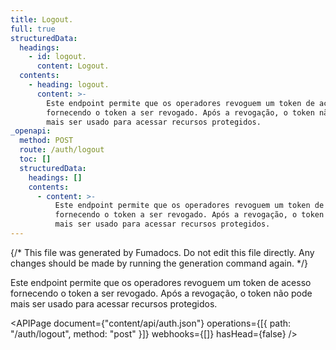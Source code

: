 ```yaml
---
title: Logout.
full: true
structuredData:
  headings:
    - id: logout.
      content: Logout.
  contents:
    - heading: logout.
      content: >-
        Este endpoint permite que os operadores revoguem um token de acesso
        fornecendo o token a ser revogado. Após a revogação, o token não pode
        mais ser usado para acessar recursos protegidos.
_openapi:
  method: POST
  route: /auth/logout
  toc: []
  structuredData:
    headings: []
    contents:
      - content: >-
          Este endpoint permite que os operadores revoguem um token de acesso
          fornecendo o token a ser revogado. Após a revogação, o token não pode
          mais ser usado para acessar recursos protegidos.
---
```


{/* This file was generated by Fumadocs. Do not edit this file directly. Any changes should be made by running the generation command again. */}

Este endpoint permite que os operadores revoguem um token de acesso fornecendo o token a ser revogado. Após a revogação, o token não pode mais ser usado para acessar recursos protegidos.

<APIPage
  document={"content/api/auth.json"}
  operations={[{ path: "/auth/logout", method: "post" }]}
  webhooks={[]}
  hasHead={false}
/>
